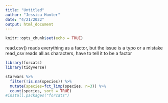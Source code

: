 ```yaml
---
title: "Untitled"
author: "Jessica Hunter"
date: "4/21/2022"
output: html_document
---
```


```r
knitr::opts_chunk$set(echo = TRUE)
```

read.csv() reads everything as a factor, but the issue is a typo or a mistake 
read_csv reads all as characters, have to tell it to be a factor

```r
library(forcats)
library(tidyverse)

starwars %>% 
  filter(!is.na(species)) %>% 
  mutate(species=fct_limp(species, n=3)) %>% 
  count(species, sort = TRUE)
#install.packages("forcats")
```

